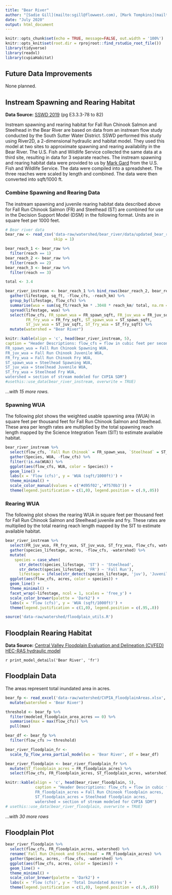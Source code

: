 ```yaml
---
title: "Bear River"
author: "[Sadie Gill](mailto:sgill@flowwest.com), [Mark Tompkins](mailto:mtompkins@flowwest.com)" 
date: "July 2020"
output: html_document
---
```

```r
knitr::opts_chunk$set(echo = TRUE, message=FALSE, out.width = '100%')
knitr::opts_knit$set(root.dir = rprojroot::find_rstudio_root_file())
library(tidyverse)
library(readxl)
library(cvpiaHabitat)
```
## Future Data Improvements
None planned. 

## Instream Spawning and Rearing Habitat

**Data Source:** [SSWD 2019](https://cvpiahabitat-r-package.s3-us-west-2.amazonaws.com/cvpia-sit-model-inputs/SSWD_Bear_River_2019.pdf){target="_blank"} (pg E3.3.3-78 to 82)

Instream spawning and rearing habitat for Fall Run Chinook Salmon and Steelhead in the Bear River are based on data from an instream flow study conducted by the South Sutter Water District. SSWD performed this study using River2D, a 2-dimensional hydraulic and habitat model. They used this model at two sites to approximate spawning and rearing availability in the Bear River. The U.S. Fish and Wildlife Service collected the same data at a third site, resulting in data for 3 separate reaches. The instream spawning and rearing habitat data were provided to us by [Mark Gard](mailto:mark_gard@fws.gov) from the U.S. Fish and Wildlife Service. The data were compiled into a spreadsheet. The three reaches were scaled by length and combined. The data were then converted into sqft/1000 ft.  

### Combine Spawning and Rearing Data
The instream spawning and juvenile rearing habitat data described above for Fall Run Chinook Salmon (FR) and Steelhead (ST) are combined for use in the Decision Support Model (DSM) in the following format. Units are in square feet per 1000 feet.
```r
# Bear river data 
bear_raw <- read_csv('data-raw/watershed/bear_river/data/updated_bear_river_instream.csv',
                     skip = 1)

bear_reach_1 <- bear_raw %>% 
  filter(reach == 1) 
bear_reach_2 <- bear_raw %>% 
  filter(reach == 2) 
bear_reach_3 <- bear_raw %>% 
  filter(reach == 3) 

total <- 3.4

bear_river_instream <- bear_reach_1 %>% bind_rows(bear_reach_2, bear_reach_3) %>% 
  gather(lifestage, sq_ft, -flow_cfs, -reach_km) %>%
  group_by(lifestage, flow_cfs) %>%
  summarise(wua = sum(sq_ft/reach_km * .3048 * reach_km/ total, na.rm = TRUE)) %>%
  spread(lifestage, wua) %>% 
  select(flow_cfs, FR_spawn_wua = FR_spawn_sqft, FR_juv_wua = FR_juv_sqft, 
         FR_fry_wua = FR_fry_sqft, ST_spawn_wua = ST_spawn_sqft, 
         ST_juv_wua = ST_juv_sqft, ST_fry_wua = ST_fry_sqft) %>%
  mutate(watershed = "Bear River")

knitr::kable(align = 'c', head(bear_river_instream, 5), 
caption = "Header Descriptions: flow_cfs = flow in cubic feet per second, 
FR_spawn_wua = Fall Run Chinook Spawning WUA, 
FR_juv_wua = Fall Run Chinook Juvenile WUA, 
FR_fry_wua = Fall Run Chinook Fry WUA, 
ST_spawn_wua = Steelhead Spawning WUA, 
ST_juv_wua = Steelhead Juvenile WUA, 
ST_fry_wua = Steelhead Fry WUA,
watershed = section of stream modeled for CVPIA SDM")
#usethis::use_data(bear_river_instream, overwrite = TRUE)
```

*...with 15 more rows.* 

### Spawning WUA 

The following plot shows the weighted usable spawning area (WUA) in square feet per thousand feet for Fall Run Chinook Salmon and Steelhead. These area per length rates are multiplied by the total spawning reach length mapped by the Science Integration Team (SIT) to estimate available habitat. 

``` r
bear_river_instream %>% 
  select(flow_cfs, `Fall Run Chinook` = FR_spawn_wua, `Steelhead` = ST_spawn_wua) %>% 
  gather(Species, WUA, -flow_cfs) %>% 
  filter(!is.na(WUA)) %>% 
  ggplot(aes(flow_cfs, WUA, color = Species)) +
  geom_line() +
  labs(x = 'Flow (cfs)', y = 'WUA (sqft/1000ft)') + 
  theme_minimal() + 
  scale_color_manual(values = c('#d95f02','#7570b3')) +
  theme(legend.justification = c(1,0), legend.position = c(.9,.05))
```

### Rearing WUA
The following plot shows the rearing WUA in square feet per thousand feet for Fall Run Chinook Salmon and Steelhead juvenile and fry. These rates are multiplied by the total rearing reach length mapped by the SIT to estimate available habitat. 
``` r
bear_river_instream %>% 
  select(FR_juv_wua, FR_fry_wua, ST_juv_wua, ST_fry_wua, flow_cfs, watershed) %>%
  gather(species_lifestage, acres, -flow_cfs, -watershed) %>% 
  mutate(
    species = case_when( 
      str_detect(species_lifestage, 'ST') ~ 'Steelhead', 
      str_detect(species_lifestage, 'FR') ~ 'Fall Run'),
      lifestage = ifelse(str_detect(species_lifestage, 'juv'), 'Juvenile', 'Fry')) %>% 
  ggplot(aes(flow_cfs, acres, color = species)) +
  geom_line() +
  theme_minimal() +
  facet_wrap(~lifestage, ncol = 1, scales = 'free_y') +
  scale_color_brewer(palette = 'Dark2') +
  labs(x = 'Flow (cfs)', y = 'WUA (sqft/1000ft)') + 
  theme(legend.justification = c(1,0), legend.position = c(.95,.8))
```

```r
source('data-raw/watershed/floodplain_utils.R')
```

## Floodplain Rearing Habitat
**Data Source:** [Central Valley Floodplain Evaluation and Delineation (CVFED) HEC-RAS hydraulic model](https://s3-us-west-2.amazonaws.com/cvpiahabitat-r-package/cvpia-sit-model-inputs/CombinedTM_IQAR_Final-FULL-REPORT_20140206.pdf){target="_blank"}

`r print_model_details('Bear River', 'fr')`

## Floodplain Data
The areas represent total inundated area in acres.
```r
bear_fp <- read_excel('data-raw/watershed/CVPIA_FloodplainAreas.xlsx', sheet = 'BearRiver') %>%
  mutate(watershed = 'Bear River')

threshold <- bear_fp %>% 
  filter(modeled_floodplain_area_acres == 0) %>% 
  summarise(max = max(flow_cfs)) %>% 
  pull(max)

bear_df <- bear_fp %>% 
  filter(flow_cfs >= threshold)

bear_river_floodplain_fr <- 
  scale_fp_flow_area_partial_model(ws = 'Bear River', df = bear_df) 

bear_river_floodplain <- bear_river_floodplain_fr %>% 
  mutate(ST_floodplain_acres = FR_floodplain_acres) %>% 
  select(flow_cfs, FR_floodplain_acres, ST_floodplain_acres, watershed)

knitr::kable(align = 'c', head(bear_river_floodplain, 5), 
             caption = "Header Descriptions: flow_cfs = flow in cubic feet per second,
             FR_floodplain_acres = Fall Run Chinook floodplain acres,
             ST_floodplain_acres = Steelhead floodplain acres,
             watershed = section of stream modeled for CVPIA SDM") 
# usethis::use_data(bear_river_floodplain, overwrite = TRUE)
```


*...with 30 more rows*

## Floodplain Plot
```r
bear_river_floodplain %>% 
  select(flow_cfs, FR_floodplain_acres, watershed) %>% 
  rename(`Fall Run Chinook and Steelhead` = FR_floodplain_acres) %>% 
  gather(Species, acres, -flow_cfs, -watershed) %>% 
  ggplot(aes(flow_cfs, acres, color = Species)) +
  geom_line() +
  theme_minimal() +
  scale_color_brewer(palette = 'Dark2') +
  labs(x = 'Flow (cfs)', y = 'Total Inundated Acres') +
  theme(legend.justification = c(1,0), legend.position = c(.9,.05)) 
```
